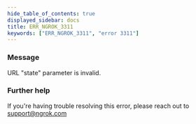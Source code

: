 ```yaml
---
hide_table_of_contents: true
displayed_sidebar: docs
title: ERR_NGROK_3311
keywords: ["ERR_NGROK_3311", "error 3311"]
---
```


### Message

URL "state" parameter is invalid.

### Further help

If you're having trouble resolving this error, please reach out to [support@ngrok.com](mailto:support@ngrok.com?subject=Help%20with%20ERR_NGROK_3311)
